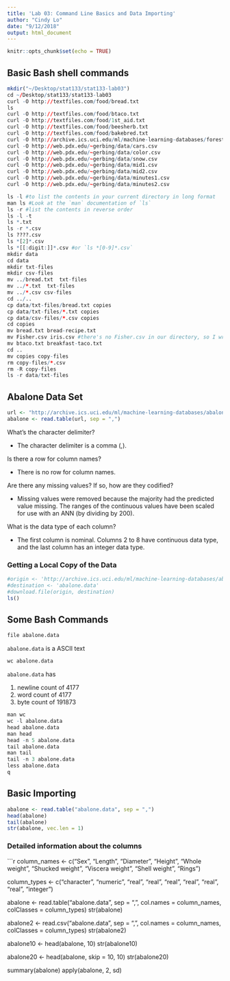 ```yaml
---
title: 'Lab 03: Command Line Basics and Data Importing'
author: "Cindy Lo"
date: "9/12/2018"
output: html_document
---
```


```r
knitr::opts_chunk$set(echo = TRUE)
```

## Basic Bash shell commands
```r
mkdir("~/Desktop/stat133/stat133-lab03")
cd ~/Desktop/stat133/stat133-lab03
curl -O http://textfiles.com/food/bread.txt
ls
curl -O http://textfiles.com/food/btaco.txt
curl -O http://textfiles.com/food/1st_aid.txt
curl -O http://textfiles.com/food/beesherb.txt
curl -O http://textfiles.com/food/bakebred.txt
curl -O http://archive.ics.uci.edu/ml/machine-learning-databases/forest-fires/forestfires.csv
curl -O http://web.pdx.edu/~gerbing/data/cars.csv
curl -O http://web.pdx.edu/~gerbing/data/color.csv
curl -O http://web.pdx.edu/~gerbing/data/snow.csv
curl -O http://web.pdx.edu/~gerbing/data/mid1.csv
curl -O http://web.pdx.edu/~gerbing/data/mid2.csv
curl -O http://web.pdx.edu/~gerbing/data/minutes1.csv
curl -O http://web.pdx.edu/~gerbing/data/minutes2.csv

ls -l #to list the contents in your current directory in long format
man ls #Look at the `man` documentation of `ls`
ls -r #list the contents in reverse order
ls -l -t
ls *.txt
ls -r *.csv
ls ????.csv
ls *[2]*.csv
ls *[[:digit:]]*.csv #or `ls *[0-9]*.csv`
mkdir data
cd data
mkdir txt-files
mkdir csv-files
mv ../bread.txt  txt-files
mv ../*.txt  txt-files
mv ../*.csv csv-files
cd ../..
cp data/txt-files/bread.txt copies
cp data/txt-files/*.txt copies
cp data/csv-files/*.csv copies
cd copies
mv bread.txt bread-recipe.txt
mv Fisher.csv iris.csv #there's no Fisher.csv in our directory, so I wrote what I would write down if it did exist
mv btaco.txt breakfast-taco.txt
cd ..
mv copies copy-files
rm copy-files/*.csv
rm -R copy-files
ls -r data/txt-files
```

## Abalone Data Set
```r
url <- "http://archive.ics.uci.edu/ml/machine-learning-databases/abalone/abalone.data"
abalone <- read.table(url, sep = ",")
```
What's the character delimiter?

- The character delimiter is a comma (,).

Is there a row for column names?

- There is no row for column names.

Are there any missing values? If so, how are they codified?

- Missing values were removed because the majority had the predicted value missing. The ranges of the continuous values have been scaled for use with an ANN (by dividing by 200).

What is the data type of each column?

- The first column is nominal. Columns 2 to 8 have continuous data type, and the last column has an integer data type.

### Getting a Local Copy of the Data
```r
#origin <- 'http://archive.ics.uci.edu/ml/machine-learning-databases/abalone/abalone.data'
#destination <- 'abalone.data'
#download.file(origin, destination)
ls()
```

## Some Bash Commands
```r
file abalone.data
```
`abalone.data` is a ASCII text

```r
wc abalone.data
```
`abalone.data` has

  1. newline count of 4177
  2. word count of 4177
  3. byte count of 191873
```r
man wc
wc -l abalone.data
head abalone.data
man head
head -n 5 abalone.data
tail abalone.data
man tail
tail -n 3 abalone.data
less abalone.data
q
```

## Basic Importing
```r
abalone <- read.table("abalone.data", sep = ",")
head(abalone)
tail(abalone)
str(abalone, vec.len = 1)
```

### Detailed information about the columns
```r
column_names <- c("Sex", "Length", "Diameter", "Height", "Whole weight", "Shucked weight", "Viscera weight", "Shell weight", "Rings")

column_types <- c("character", "numeric", "real", "real", "real", "real", "real", "real", "integer")

abalone <- read.table("abalone.data", sep = ",", col.names = column_names, colClasses = column_types)
str(abalone)

abalone2 <- read.csv("abalone.data", sep = ",", col.names = column_names, colClasses = column_types)
str(abalone2)

abalone10 <- head(abalone, 10)
str(abalone10)

abalone20 <- head(abalone, skip = 10, 10)
str(abalone20)

summary(abalone)
apply(abalone, 2, sd)

